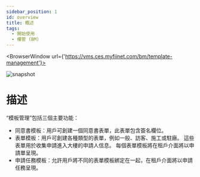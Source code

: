 ---
sidebar_position: 1
id: overview
title: 概述
tags:
  - 開始使用
  - 樓管 (BM)
---


<BrowserWindow url={'https://vms.ces.myfiinet.com/bm/template-management'}>

![snapshot](/assets/bm/bm-template-management-zh-hant.png)

</BrowserWindow>

# 描述

“模板管理”包括三個主要功能：

- 同意書模板：用戶可創建一個同意書表單，此表單包含簽名欄位。
- 表單模板：用戶可創建各種類型的表單，例如一般、訪客、施工或駐廠。 這些表單用於收集申請進入大樓的申請人信息。 每個表單模板將在租戶介面將以申請單呈現。
- 申請任務模板：允許用戶將不同的表單模板綁定在一起，在租戶介面將以申請任務呈現。
